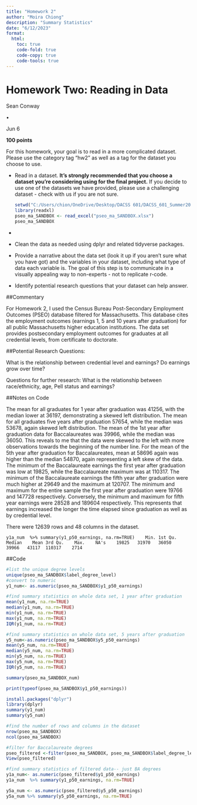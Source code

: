 ```yaml
---
title: "Homework 2"
author: "Moira Chiong"
description: "Summary Statistics"
date: "6/12/2023"
format:
  html:
    toc: true
    code-fold: true
    code-copy: true
    code-tools: true
---
```


# Homework Two: Reading in Data

Sean Conway

•

Jun 6

**100 points**

For this homework, your goal is to read in a more complicated dataset. Please use the category tag "hw2" as well as a tag for the dataset you choose to use.

-   Read in a dataset. **It's strongly recommended that you choose a dataset you're considering using for the final project.** If you decide to use one of the datasets we have provided, please use a challenging dataset - check with us if you are not sure.

    ```r
    setwd("C:/Users/chion/OneDrive/Desktop/DACSS 601/DACSS_601_Summer2023_Sec1/posts")
    library(readxl)
    pseo_ma_SANDBOX <- read_excel("pseo_ma_SANDBOX.xlsx")
    pseo_ma_SANDBOX
    ```

-   

-   Clean the data as needed using dplyr and related tidyverse packages.

-   Provide a narrative about the data set (look it up if you aren't sure what you have got) and the variables in your dataset, including what type of data each variable is. The goal of this step is to communicate in a visually appealing way to non-experts - not to replicate r-code.

-   Identify potential research questions that your dataset can help answer.

##Commentary

For Homework 2, I used the Census Bureau Post-Secondary Employment Outcomes (PSEO) database filtered for Massachusetts. This database cites the employment outcomes (earnings 1, 5 and 10 years after graduation) for all public Massachusetts higher education institutions. The data set provides postsecondary employment outcomes for graduates at all credential levels, from certificate to doctorate.

##Potential Research Questions:

What is the relationship between credential level and earnings? Do earnings grow over time?

Questions for further research: What is the relationship between race/ethnicity, age, Pell status and earnings?

##Notes on Code

The mean for all graduates for 1 year after graduation was 41256, with the median lower at 36197, demonstrating a skewed left distribution. The mean for all graduates five years after graduation 57654, while the median was 53678, again skewed left distribution. The mean of the 1st year after graduation data for Baccalaureates was 39966, while the median was 36050. This reveals to me that the data were skewed to the left with more observations towards the beginning of the number line. For the mean of the 5th year after graduation for Baccalaureates, mean at 58696 again was higher than the median 54870, again representing a left skew of the data. The minimum of the Baccalaureate earnings the first year after graduation was low at 19825, while the Baccalaureate maximum was at 110317. The minimum of the Baccalaureate earnings the fifth year after graduation were much higher at 29649 and the maximum at 120707. The minimum and maximum for the entire sample the first year after graduation were 19766 and 147728 respectively. Conversely, the minimum and maximum for fifth year earnings were 28528 and 189604 respectively. This represents that earnings increased the longer the time elapsed since graduation as well as by credential level.

There were 12639 rows and 48 columns in the dataset.

```         
y1a_num  %>% summary(y1_p50_earnings, na.rm=TRUE)    Min. 1st Qu.  Median    Mean 3rd Qu.    Max.    NA's    19825   31970   36050   39966   43117  110317    2714 
```

##Code

```r
#list the unique degree levels
unique(pseo_ma_SANDBOX$label_degree_level)
#convert to numeric
y1_num<- as.numeric(pseo_ma_SANDBOX$y1_p50_earnings) 

#find summary statistics on whole data set, 1 year after graduation
mean(y1_num, na.rm=TRUE)
median(y1_num, na.rm=TRUE)
min(y1_num, na.rm=TRUE)
max(y1_num, na.rm=TRUE)
IQR(y1_num, na.rm=TRUE)

#find summary statistics on whole data set, 5 years after graduation
y5_num<-as.numeric(pseo_ma_SANDBOX$y5_p50_earnings)
mean(y5_num, na.rm=TRUE)
median(y5_num, na.rm=TRUE)
min(y5_num, na.rm=TRUE)
max(y5_num, na.rm=TRUE)
IQR(y5_num, na.rm=TRUE)

summary(pseo_ma_SANDBOX_num)

print(typeof(pseo_ma_SANDBOX$y1_p50_earnings))

install.packages("dplyr")
library(dplyr)
summary(y1_num)
summary(y5_num)

#find the number of rows and columns in the dataset
nrow(pseo_ma_SANDBOX)
ncol(pseo_ma_SANDBOX)

#filter for Baccalaureate degrees
pseo_filtered <-filter(pseo_ma_SANDBOX, pseo_ma_SANDBOX$label_degree_level=="Baccalaureate")
View(pseo_filtered)

#find summary statistics of filtered data-- just BA degrees
y1a_num<- as.numeric(pseo_filtered$y1_p50_earnings) 
y1a_num  %>% summary(y1_p50_earnings, na.rm=TRUE)

y5a_num <- as.numeric(pseo_filtered$y5_p50_earnings)
y5a_num %>% summary(y5_p50_earnings, na.rm=TRUE)
```

```         
```
